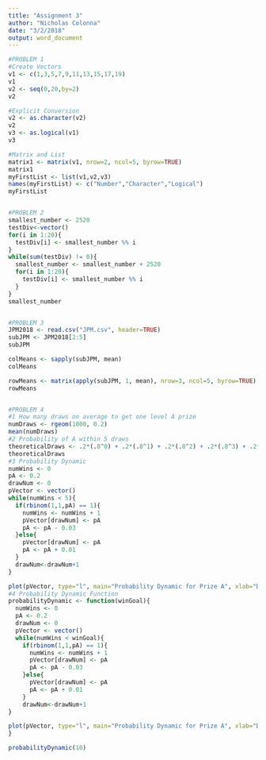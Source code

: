 ```yaml
---
title: "Assignment 3"
author: "Nicholas Colonna"
date: "3/2/2018"
output: word_document
---
```


```r
#PROBLEM 1
#Create Vectors
v1 <- c(1,3,5,7,9,11,13,15,17,19)
v1
v2 <- seq(0,20,by=2)
v2

#Explicit Conversion
v2 <- as.character(v2)
v2
v3 <- as.logical(v1)
v3

#Matrix and List
matrix1 <- matrix(v1, nrow=2, ncol=5, byrow=TRUE)
matrix1
myFirstList <- list(v1,v2,v3)
names(myFirstList) <- c("Number","Character","Logical")
myFirstList


#PROBLEM 2
smallest_number <- 2520
testDiv<-vector()
for(i in 1:20){
  testDiv[i] <- smallest_number %% i
}
while(sum(testDiv) != 0){
  smallest_number <- smallest_number + 2520
  for(i in 1:20){
    testDiv[i] <- smallest_number %% i
  }
}
smallest_number


#PROBLEM 3
JPM2018 <- read.csv("JPM.csv", header=TRUE)
subJPM <- JPM2018[2:5]
subJPM

colMeans <- sapply(subJPM, mean)
colMeans

rowMeans <- matrix(apply(subJPM, 1, mean), nrow=3, ncol=5, byrow=TRUE)
rowMeans


#PROBLEM 4
#1 How many draws on average to get one level A prize
numDraws <- rgeom(1000, 0.2)
mean(numDraws)
#2 Probability of A within 5 draws
theoreticalDraws <- .2*(.8^0) + .2*(.8^1) + .2*(.8^2) + .2*(.8^3) + .2*(.8^4)
theoreticalDraws
#3 Probability Dynamic
numWins <- 0
pA <- 0.2
drawNum <- 0
pVector <- vector()
while(numWins < 5){
  if(rbinom(1,1,pA) == 1){
    numWins <- numWins + 1
    pVector[drawNum] <- pA
    pA <- pA - 0.03
  }else{
    pVector[drawNum] <- pA
    pA <- pA + 0.01
  }
  drawNum<-drawNum+1
}

plot(pVector, type="l", main="Probability Dynamic for Prize A", xlab="Draw Number", ylab="Probability Prize A")
#4 Probability Dynamic Function
probabilityDynamic <- function(winGoal){
  numWins <- 0
  pA <- 0.2
  drawNum <- 0
  pVector <- vector()
  while(numWins < winGoal){
    if(rbinom(1,1,pA) == 1){
      numWins <- numWins + 1
      pVector[drawNum] <- pA
      pA <- pA - 0.03
    }else{
      pVector[drawNum] <- pA
      pA <- pA + 0.01
    }
    drawNum<-drawNum+1
}

plot(pVector, type="l", main="Probability Dynamic for Prize A", xlab="Draw Number", ylab="Probability Prize A")
}

probabilityDynamic(10)
```
